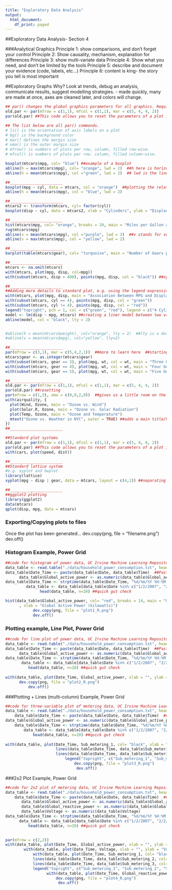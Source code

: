 ```yaml
---
title: "Exploratory Data Analysis"
output:
  html_document:
    df_print: paged
---
```


##Exploratory Data Analysis- Section 4

###Analytical Graphics
Principle 1: show comparisons, and don't forget your control
Principle 2: Show causality, mechanism, explanation for differences
Principle 3: show multi-variate data
Principle 4: Show what you need, and don't be limited by the tools
Principle 5: describe and document your evidence (code, labels, etc...)
Principle 6: content is king- the story you tell is most important

##Exploratory Graphs
Why? Look at trends, debug an analysis, communicate results, suggest modelling strategies.
    - made quickly, many are made at once, axes are cleaned later, and colors will change. 
    
```r
## par() changes the global graphics parameters for all graphics. Requires a reset by using the code below: 
old.par <- par(mfrow = c(1,1), mfcol = c(1,1), mar = c(5, 4, 4, 2))
par(old.par) ##This code allows you to reset the parameters of a plot in R. 

## The list below are all par() commands. 
# ls() is the orientation of axis labels on a plot
# bg() is the background color
# mar() defines the margin size
# oma() is the outer margin size
# mfrow() is numbers of plots per row, column, filled row-wise. 
# mfcol() is numbers of plots per row. column, filled column-wise. 

boxplot(mtcars$mpg, col= "blue") ##example of a boxplot
abline(h = max(mtcars$mpg), col= "orange", lwd = 2)  ##h here is horizontal line addition
abline(h = mean(mtcars$mpg), col ="green", lwd = 2)  ## lwd is the line width/thickness

##_______________________
boxplot(mpg ~ cyl, data = mtcars, col = "orange")  ##plotting the relationship " ~ " between to variables, where mpy is y axis, and cyl is x axis. 
abline(h = mean(mtcars$mpg), col = "blue", lwd = 2)

##_______________________
mtcars2 <- transform(mtcars, cyl= factor(cyl))
boxplot(disp ~ cyl, data = mtcars2, xlab = "Cylinders", ylab = "Displacement") ##labeling axes in base R. 

##_______________________
hist(mtcars$mpg, col= "orange", breaks = 20, main = "Miles per Gallon accross cars") ##example of a histogram
rug(mtcars$mpg)
abline(v = mean(mtcars$mpg), col ="purple", lwd = 3)  ##v stands for vertical line. 
abline(v = max(mtcars$mpg), col = "yellow", lwd = 2)

##_______________________
barplot(table(mtcars$gear), col= "turquoise", main = "Number of Gears per Car")

##_______________________
mtcars <- na.omit(mtcars)
with(mtcars, plot(mpg, disp, col=mpg))
with(subset(mtcars, disp > 400), points(mpg, disp, col = "black")) ##xy scatter plot comparing two column variables. we are taking a subset of the mtcars where displacement is greater than 400, and making those points black.  

##_______________________
##Adding more details to standard plot, e.g. using the legend expression, and adding regression. 
with(mtcars, plot(mpg, disp, main = "Association Between MPG and Displacement", type = "n"))
with(subset(mtcars, cyl == 4), points(mpg, disp, col = "green"))
with(subset(mtcars, cyl != 4), points(mpg, disp, col = "red"))
legend("topright", pch = 1, col = c("green", "red"), legend = c("4 Cylinders", "More than 4 cylinders")) #pch changes the characteristic of the circle/point in the plot. 
model <- lm(disp ~ mpg, mtcars) ##creating a liner model between two varialbes, mpg and displacement
abline(model, col = "black", lty = 2)


#abline(h = mean(mtcars$weight), col="orange", lty = 2)  ##lty is a dotted line. 
#abline(v = mean(mtcars$mpg), col="yellow", lty=2)

##_______________________
par(mfrow = c(3,1), mar = c(5,4,2,1))  ##more to learn here  ##starting at bottom and moving clockwise is how margins are oriented. For mfrow, it states one row, three column.
mtcars$gear <- as.integer(mtcars$gear)
with(subset(mtcars, gear == 3), plot(mpg, wt, col = wt, main = "Three Gears"))
with(subset(mtcars, gear == 4), plot(mpg, wt, col = wt, main = "Four Gears"))
with(subset(mtcars, gear == 5), plot(mpg, wt, col = wt, main = "Five Gears"))

##_______________________
old.par <- par(mfrow = c(1,1), mfcol = c(1,1), mar = c(5, 4, 4, 2))
par(old.par) ##resetting
par(mfrow = c(1,3), oma = c(0,0,2,0))  ##gives us a little room on the outer margin for a main title/header.
with(airquality, {
  plot(Wind, Ozone, main = "Ozone vs. Wind")
  plot(Solar.R, Ozone, main = "Ozone vs. Solar Radiation")
  plot(Temp, Ozone, main = "Ozone and Temperature")
  mtext("Ozone vs. Weather in NYC", outer = TRUE) ##adds a main title/header to this series of three plots. 
})
##_______________________

##Standard plot systems
old.par <- par(mfrow = c(1,1), mfcol = c(1,1), mar = c(5, 4, 4, 2))
par(old.par) ##This code allows you to reset the parameters of a plot in R. 
with(cars, plot(speed, dist))

##_______________________
##Standard lattice system
#e.g. xyplot and bwplot
library(lattice)
xyplot(mpg ~ disp | gear, data = mtcars, layout = c(4,1)) ##separating x/y plot by gear

##_______________________
##ggplot2 plotting
library(ggplot2)
data(mtcars)
qplot(disp, mpg, data = mtcars)

```

### Exporting/Copying plots to files
Once the plot has been generated...
dev.copy(png, file = "filename.png")
dev.off()

### Histogram Example, Power Grid

```r
##code for histogram of power data, UC Irvine Machine Learning Repository
data_table <- read.table("./data/household_power_consumption.txt", header = TRUE, sep = ";", na.strings = "?")  ##separated by semi colons, and the na's are marked as "?".
data_table$Date_Time <- paste(data_table$Date, data_table$Time)  ##Paste the first two rows together and renames them as Date_Time
      data_table$Global_active_power <- as.numeric(data_table$Global_active_power)  ##changes needed data to numeric. 
data_table$Date_Time <- strptime(data_table$Date_Time, "%d/%m/%Y %H:%M:%S")  #defining time string as time. 
         data_table <- data_table[data_table$Date %in% c("1/2/2007", "2/2/2007"), ]  ##subsets the data for the two dates in question. 
               head(data_table, n=20) ##quick gut check

hist(data_table$Global_active_power, col= "red", breaks = 14, main = "Global Active Power"
      , xlab = "Global Active Power (kilowatts)")
            dev.copy(png, file = "plot1_R.png")
            dev.off()
```
### Plotting example, Line Plot, Power Grid

```r
##code for line plot of power data, UC Irvine Machine Learning Repository
data_table <- read.table("./data/household_power_consumption.txt", header = TRUE, sep = ";", na.strings = "?")  ##separated by semi colons, and the na's are marked as "?".
data_table$Date_Time <- paste(data_table$Date, data_table$Time)  ##Paste the first two rows together and renames them as Date_Time
      data_table$Global_active_power <- as.numeric(data_table$Global_active_power)  ##changes needed data to numeric. 
data_table$Date_Time <- strptime(data_table$Date_Time, "%d/%m/%Y %H:%M:%S")  #defining time string as time. 
       data_table <- data_table[data_table$Date %in% c("1/2/2007", "2/2/2007"), ]  ##subsets the data for the two dates in question. 
          head(data_table, n=20) ##quick gut check
          
with(data_table, plot(Date_Time, Global_active_power, xlab = "", ylab = "Global Active Power (kilowatts)", type ="l", lwd = 2)) ##defining the plot type as line or "l", and width of 2. 
      dev.copy(png, file = "plot2_R.png")
          dev.off()
```
###Plotting + Lines (multi-column) Example, Power Grid

```r
##code for three-variable plot of metering data, UC Irvine Machine Learning Repository
data_table <- read.table("./data/household_power_consumption.txt", header = TRUE, sep = ";", na.strings = "?")  ##separated by semi colons, and the na's are marked as "?".
    data_table$Date_Time <- paste(data_table$Date, data_table$Time)  ##Paste the first two rows together and renames them as Date_Time
data_table$Global_active_power <- as.numeric(data_table$Global_active_power)  ##changes needed data to numeric. 
    data_table$Date_Time <- strptime(data_table$Date_Time, "%d/%m/%Y %H:%M:%S")  #defining time string as time. 
        data_table <- data_table[data_table$Date %in% c("1/2/2007", "2/2/2007"), ]  ##subsets the data for the two dates in question. 
            head(data_table, n=20) ##quick gut check
            
with(data_table, plot(Date_Time, Sub_metering_1, col= "black", xlab = "", ylab ="Energy sub metering", type = "l"))
                      lines(data_table$Date_Time, data_table$Sub_metering_2, col="orange", type="l")
                      lines(data_table$Date_Time, data_table$Sub_metering_3, col="blue", type="l")
                          legend("topright", c("Sub_metering_1", "Sub_metering_2", "Sub_metering_3"), col = c("black", "orange", "blue"), lty = 1)
                              dev.copy(png, file = "plot3_R.png")
                               dev.off() 
```

###2x2 Plot Example, Power Grid

```r
##code for 2x2 plot of metering data, UC Irvine Machine Learning Repository
data_table <- read.table("./data/household_power_consumption.txt", header = TRUE, sep = ";", na.strings = "?")  ##separated by semi colons, and the na's are marked as "?".
    data_table$Date_Time <- paste(data_table$Date, data_table$Time)  ##Paste the first two rows together and renames them as Date_Time
       data_table$Global_active_power <- as.numeric(data_table$Global_active_power)  ##changes needed data to numeric. 
       data_table$Global_reactive_power <- as.numeric(data_table$Global_reactive_power)
       data_table$Voltage <- as.numeric(data_table$Voltage)
data_table$Date_Time <- strptime(data_table$Date_Time, "%d/%m/%Y %H:%M:%S")  #defining time string as time. 
      data_table <- data_table[data_table$Date %in% c("1/2/2007", "2/2/2007"), ]  ##subsets the data for the two dates in question. 
          head(data_table, n=20) ##quick gut check
          

par(mfrow = c(2,2))
with(data_table, plot(Date_Time, Global_active_power, xlab = "", ylab = "Global Active Power (kilowatts)", type ="l", lwd = 2))
        with(data_table, plot(Date_Time, Voltage, xlab = "", ylab = "Voltage", type ="l", lwd = 1))
            with(data_table, plot(Date_Time, Sub_metering_1, col= "black", xlab = "", ylab ="Energy sub metering", type = "l"))
            lines(data_table$Date_Time, data_table$Sub_metering_2, col="orange", type="l")
            lines(data_table$Date_Time, data_table$Sub_metering_3, col="blue", type="l")
            legend("topright", c("Sub_metering_1", "Sub_metering_2", "Sub_metering_3"), col = c("black", "orange", "blue"))
                  with(data_table, plot(Date_Time, Global_reactive_power, xlab = "", type ="l", lwd = 1))
                      dev.copy(png, file = "plot4_R.png")
                       dev.off() 
```


